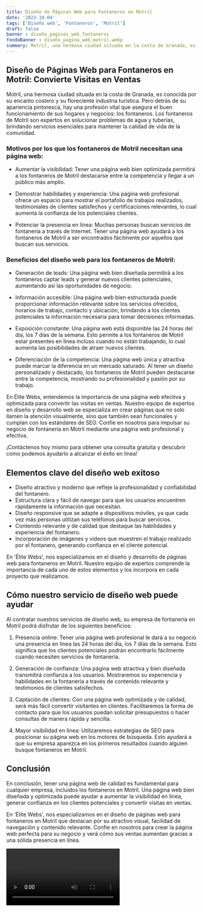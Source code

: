 ```yaml
---
title: Diseño de Páginas Web para Fontaneros en Motril
date: '2023-10-04'
tags: ['Diseño web', 'Fontaneros', 'Motril']
draft: false
banner : diseño_paginas_web_fontaneros
fondoBanner : diseño_pagina_web_motril.webp
summary: Motril, una hermosa ciudad situada en la costa de Granada, es conocida por su encanto costero y su floreciente industria turística. Pero detrás de su apariencia pintoresca, hay una profesión vital que asegura el buen funcionamiento de sus hogares y negocios los fontaneros. Los fontaneros de Motril son expertos en solucionar problemas de agua y tuberías, brindando servicios esenciales para mantener la calidad de vida de la comunidad.
---
```


## Diseño de Páginas Web para Fontaneros en Motril: Convierte Visitas en Ventas

Motril, una hermosa ciudad situada en la costa de Granada, es conocida por su encanto costero y su floreciente industria turística. Pero detrás de su apariencia pintoresca, hay una profesión vital que asegura el buen funcionamiento de sus hogares y negocios: los fontaneros. Los fontaneros de Motril son expertos en solucionar problemas de agua y tuberías, brindando servicios esenciales para mantener la calidad de vida de la comunidad.

### Motivos por los que los fontaneros de Motril necesitan una página web:

- Aumentar la visibilidad: Tener una página web bien optimizada permitirá a los fontaneros de Motril destacarse entre la competencia y llegar a un público más amplio. 

- Demostrar habilidades y experiencia: Una página web profesional ofrece un espacio para mostrar el portafolio de trabajos realizados, testimoniales de clientes satisfechos y certificaciones relevantes, lo cual aumenta la confianza de los potenciales clientes.

- Potenciar la presencia en línea: Muchas personas buscan servicios de fontanería a través de Internet. Tener una página web ayudará a los fontaneros de Motril a ser encontrados fácilmente por aquellos que buscan sus servicios.

### Beneficios del diseño web para los fontaneros de Motril:

- Generación de leads: Una página web bien diseñada permitirá a los fontaneros captar leads y generar nuevos clientes potenciales, aumentando así las oportunidades de negocio.

- Información accesible: Una página web bien estructurada puede proporcionar información relevante sobre los servicios ofrecidos, horarios de trabajo, contacto y ubicación, brindando a los clientes potenciales la información necesaria para tomar decisiones informadas.

- Exposición constante: Una página web está disponible las 24 horas del día, los 7 días de la semana. Esto permite a los fontaneros de Motril estar presentes en línea incluso cuando no están trabajando, lo cual aumenta las posibilidades de atraer nuevos clientes.

- Diferenciación de la competencia: Una página web única y atractiva puede marcar la diferencia en un mercado saturado. Al tener un diseño personalizado y destacado, los fontaneros de Motril pueden destacarse entre la competencia, mostrando su profesionalidad y pasión por su trabajo.

En Élite Webs, entendemos la importancia de una página web efectiva y optimizada para convertir las visitas en ventas. Nuestro equipo de expertos en diseño y desarrollo web se especializa en crear páginas que no solo llamen la atención visualmente, sino que también sean funcionales y cumplan con los estándares de SEO. Confíe en nosotros para impulsar su negocio de fontanería en Motril mediante una página web profesional y efectiva.

¡Contáctenos hoy mismo para obtener una consulta gratuita y descubrir cómo podemos ayudarlo a alcanzar el éxito en línea!

<GifSeo />

<Cta />

## Elementos clave del diseño web exitoso

- Diseño atractivo y moderno que refleje la profesionalidad y confiabilidad del fontanero.
- Estructura clara y fácil de navegar para que los usuarios encuentren rápidamente la información que necesitan.
- Diseño responsive que se adapte a dispositivos móviles, ya que cada vez más personas utilizan sus teléfonos para buscar servicios.
- Contenido relevante y de calidad que destaque las habilidades y experiencia del fontanero.
- Incorporación de imágenes y videos que muestren el trabajo realizado por el fontanero, generando confianza en el cliente potencial.

En 'Élite Webs', nos especializamos en el diseño y desarrollo de páginas web para fontaneros en Motril. Nuestro equipo de expertos comprende la importancia de cada uno de estos elementos y los incorpora en cada proyecto que realizamos.

## Cómo nuestro servicio de diseño web puede ayudar

Al contratar nuestros servicios de diseño web, su empresa de fontanería en Motril podrá disfrutar de los siguientes beneficios:

1. Presencia online: Tener una página web profesional le dará a su negocio una presencia en línea las 24 horas del día, los 7 días de la semana. Esto significa que los clientes potenciales podrán encontrarlo fácilmente cuando necesiten servicios de fontanería.

2. Generación de confianza: Una página web atractiva y bien diseñada transmitirá confianza a los usuarios. Mostraremos su experiencia y habilidades en la fontanería a través de contenido relevante y testimonios de clientes satisfechos.

3. Captación de clientes: Con una página web optimizada y de calidad, será más fácil convertir visitantes en clientes. Facilitaremos la forma de contacto para que los usuarios puedan solicitar presupuestos o hacer consultas de manera rápida y sencilla.

4. Mayor visibilidad en línea: Utilizaremos estrategias de SEO para posicionar su página web en los motores de búsqueda. Esto ayudará a que su empresa aparezca en los primeros resultados cuando alguien busque fontaneros en Motril.

## Conclusión

En conclusión, tener una página web de calidad es fundamental para cualquier empresa, incluidos los fontaneros en Motril. Una página web bien diseñada y optimizada puede ayudar a aumentar la visibilidad en línea, generar confianza en los clientes potenciales y convertir visitas en ventas.

En 'Élite Webs', nos especializamos en el diseño de páginas web para fontaneros en Motril que destacan por su atractivo visual, facilidad de navegación y contenido relevante. Confíe en nosotros para crear la página web perfecta para su negocio y verá cómo sus ventas aumentan gracias a una sólida presencia en línea.

<Video />

<CtaBot job='Fontaneros' city='Motril'/>

<Gmaps query='Motril+españa+maps' />